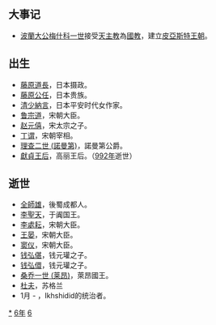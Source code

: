 {{yearTOC|966|于阗'''[[同慶_(于闐)|同慶]]五十五年'''；辽'''[[應曆|應曆]]十六年'''；南汉'''[[大寶_(南漢)|大寶]]九年'''；北汉'''[[天会_(北漢)|天会]]十年'''；北宋（吴越、南唐）'''[[乾德_(北宋)|-{乾}-德]]四年'''；大理'''[[廣德_(大理)|廣德]]十四年'''；日本'''[[康保_(日本)|康保]]三年'''}}

== 大事记 ==
* [[波蘭|波蘭]][[大公国际|大公]][[梅什科一世|梅什科一世]]接受[[天主教|天主教]]為[[國教|國教]]，建立[[皮亞斯特王朝|皮亞斯特王朝]]。

== 出生 ==
* [[藤原道長|藤原道長]]，日本摄政。
* [[藤原公任|藤原公任]]，日本贵族。
* [[清少納言|清少納言]]，日本平安时代女作家。
* [[鲁宗道|鲁宗道]]，宋朝大臣。
* [[赵元僖|赵元僖]]，宋太宗之子。
* [[丁谓|丁谓]]，宋朝宰相。
* [[理查二世_(諾曼第)|理查二世 (諾曼第)]]，諾曼第公爵。
* [[獻貞王后|獻貞王后]]，高丽王后。（[[992年|992年]]逝世）

== 逝世 ==
* [[全師雄|全師雄]]，後蜀成都人。
* [[李聖天|李聖天]]，于阗国王。
* [[李處耘|李處耘]]，宋朝大臣。
* [[王晏|王晏]]，宋朝大臣。
* [[窦仪|窦仪]]，宋朝大臣。
* [[钱弘偡|钱弘偡]]，钱元瓘之子。
* [[钱弘儇|钱弘儇]]，钱元瓘之子。
* [[桑乔一世_(莱昂)|桑乔一世 (莱昂)]]，萊昂國王。
* [[杜夫_(马尔科姆之子)|杜夫]]，苏格兰
* 1月 - {{tsl|en|Abu'l-Hasan Ali ibn al-Ikhshid||Abu'l-Hasan Ali ibn al-Ikhshid}}，Ikhshidid的统治者。
{{Wikisource year mention}}

[[Category:966年|*]]
[[Category:960年代|6年]]
[[Category:10世纪各年|6]]